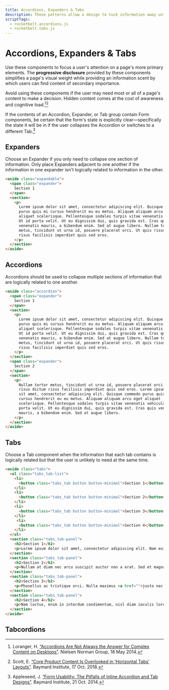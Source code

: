 ```yaml
---
title: Accordions, Expanders & Tabs
description: These patterns allow a design to tuck information away until the user requests it.
scriptTags:
  - rocketbelt.accordions.js
  - rocketbelt.tabs.js
---
```



# Accordions, Expanders & Tabs

Use these components to focus a user's attention on a page's more primary
elements. The **progressive disclosure** provided by these components simplifies a
page's visual weight while providing an information scent by which users can
find content of secondary importance.

Avoid using these components if the user may need most or all of a page's
content to make a decision. Hidden content comes at the cost of awareness
and cognitive load.[^1][^2]

If the contents of an Accordion, Expander, or Tab group contain <Link to="/components/forms">Form components</Link>,
be certain that the form's state is explicitly clear—specifically the state it
will be in if the user collapses the Accordion or switches to a different
Tab.[^3]

## Expanders
Choose an Expander if you only need to collapse one section of information. Only
place Expanders adjacent to one another if the information in one expander isn't
logically related to information in the other.

```html
<aside class="expandable">
  <span class="expander">
    Section 1
  </span>
  <section>
    <p>
      Lorem ipsum dolor sit amet, consectetur adipiscing elit. Quisque commodo
      purus quis mi cursus hendrerit eu eu metus. Aliquam aliquam arcu eget
      aliquet scelerisque. Pellentesque sodales turpis vitae venenatis vehicula.
      Ut id porta velit. Ut eu dignissim dui, quis gravida est. Cras quis
      venenatis mauris, a bibendum enim. Sed at augue libero. Nullam tortor
      metus, tincidunt ut urna id, posuere placerat orci. Ut quis risus dictum
      risus facilisis imperdiet quis sed eros.
    </p>
  </section>
</aside>
```

## Accordions

Accordions should be used to collapse multiple sections of information that are
logically related to one another.

```html
<aside class="accordion">
  <span class="expander">
    Section 1
  </span>
  <section>
    <p>
      Lorem ipsum dolor sit amet, consectetur adipiscing elit. Quisque commodo
      purus quis mi cursus hendrerit eu eu metus. Aliquam aliquam arcu eget
      aliquet scelerisque. Pellentesque sodales turpis vitae venenatis vehicula.
      Ut id porta velit. Ut eu dignissim dui, quis gravida est. Cras quis
      venenatis mauris, a bibendum enim. Sed at augue libero. Nullam tortor
      metus, tincidunt ut urna id, posuere placerat orci. Ut quis risus dictum
      risus facilisis imperdiet quis sed eros.
    </p>
  </section>
  <span class="expander">
    Section 2
  </span>
  <section>
    <p>
      Nullam tortor metus, tincidunt ut urna id, posuere placerat orci. Ut quis
      risus dictum risus facilisis imperdiet quis sed eros. Lorem ipsum dolor
      sit amet, consectetur adipiscing elit. Quisque commodo purus quis mi
      cursus hendrerit eu eu metus. Aliquam aliquam arcu eget aliquet
      scelerisque. Pellentesque sodales turpis vitae venenatis vehicula. Ut id
      porta velit. Ut eu dignissim dui, quis gravida est. Cras quis venenatis
      mauris, a bibendum enim. Sed at augue libero.
    </p>
  </section>
</aside>
```

## Tabs
Choose a Tab component when the information that each tab contains is logically
related but that the user is unlikely to need at the same time.

```html
<aside class="tabs">
  <ul class="tabs_tab-list">
    <li>
      <button class="tabs_tab button button-minimal">Section 1</button>
    </li>
    <li>
      <button class="tabs_tab button button-minimal">Section 2</button>
    </li>
    <li>
      <button class="tabs_tab button button-minimal">Section 3</button>
    </li>
     <li>
      <button class="tabs_tab button button-minimal">Section 4</button>
    </li>
  </ul>
  <section class="tabs_tab-panel">
    <h2>Section 1</h2>
    <p>Lorem ipsum dolor sit amet, consectetur adipiscing elit. Nam euismod, tortor nec pharetra ultricies, ante erat imperdiet velit, nec laoreet enim lacus a velit. <a href="#">Nam luctus</a>, enim in interdum condimentum, nisl diam iaculis lorem, vel volutpat mi leo sit amet lectus. Praesent non odio bibendum magna bibendum accumsan.</p>
  </section>
  <section class="tabs_tab-panel">
    <h2>Section 2</h2>
    <p>Nullam at diam nec arcu suscipit auctor non a erat. Sed et magna semper, eleifend magna non, facilisis nisl. Proin et est et lorem dictum finibus ut nec turpis. Aenean nisi tortor, euismod a mauris a, mattis scelerisque tortor. Sed dolor risus, varius a nibh id, condimentum lacinia est. In lacinia cursus odio a aliquam. Curabitur tortor magna, laoreet ut rhoncus at, sodales consequat tellus.</p>
  </section>
  <section class="tabs_tab-panel">
    <h2>Section 3</h2>
    <p>Phasellus ac tristique orci. Nulla maximus <a href="">justo nec dignissim consequat</a>. Sed vehicula diam sit amet mi efficitur vehicula in in nisl. Aliquam erat volutpat. Suspendisse lorem turpis, accumsan consequat consectetur gravida, <a href="#">pellentesque ac ante</a>. Aliquam in commodo ligula, sit amet mollis neque. Vestibulum at facilisis massa.</p>
  </section>
  <section class="tabs_tab-panel">
    <h2>Section 4</h2>
    <p>Nam luctus, enim in interdum condimentum, nisl diam iaculis lorem, vel volutpat mi leo sit amet lectus. Praesent non odio bibendum magna bibendum accumsan. Lorem ipsum dolor sit amet, consectetur adipiscing elit. Nam euismod, tortor nec pharetra ultricies, ante erat imperdiet velit, nec laoreet enim lacus a velit. </p>
  </section>
</aside>
```

## Tabcordions

<DeprecationNotice deprecatedComponent="tabcordions"/>


[^1]: Loranger, H. [“Accordions Are Not Always the Answer for Complex Content on Desktops”](https://www.nngroup.com/articles/accordions-complex-content/).
      Nielsen Norman Group, 18 May 2014.

[^2]: Scott, E. [“Core Product Content Is Overlooked in ‘Horizontal Tabs’ Layouts”](https://baymard.com/blog/avoid-horizontal-tabs).
      Baymard Institute, 17 Oct. 2018.

[^3]: Appleseed, J. [“Form Usability: The Pitfalls of Inline Accordion and Tab Designs”](https://baymard.com/blog/accordion-and-tab-design).
      Baymard Institute, 21 Oct. 2014.
